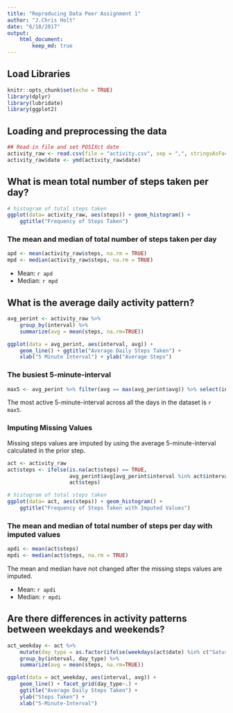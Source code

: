 ```yaml
---
title: "Reproducing Data Peer Assignment 1"
author: "J.Chris Holt"
date: "6/18/2017"
output: 
    html_document: 
        keep_md: true
---
```


## Load Libraries
```r
knitr::opts_chunk$set(echo = TRUE)
library(dplyr)
library(lubridate)
library(ggplot2)
```

## Loading and preprocessing the data
```r
## Read in file and set POSIXct date
activity_raw <- read.csv(file = "activity.csv", sep = ",", stringsAsFactors = FALSE)
activity_raw$date <- ymd(activity_raw$date)
```

## What is mean total number of steps taken per day?
```r
# histogram of total steps taken
ggplot(data= activity_raw, aes(steps)) + geom_histogram() +
    ggtitle("Frequency of Steps Taken")
```

### The mean and median of total number of steps taken per day
```r
apd <- mean(activity_raw$steps, na.rm = TRUE)
mpd <- median(activity_raw$steps, na.rm = TRUE)
```
  
* Mean: `r apd`  
* Median: `r mpd`

## What is the average daily activity pattern?

```r
avg_perint <- activity_raw %>%
    group_by(interval) %>%
    summarize(avg = mean(steps, na.rm=TRUE))

ggplot(data = avg_perint, aes(interval, avg)) +
    geom_line() + ggtitle("Average Daily Steps Taken") +
    xlab("5 Minute Interval") + ylab("Average Steps")
```

### The busiest 5-minute-interval
```r
max5 <- avg_perint %>% filter(avg == max(avg_perint$avg)) %>% select(interval)
```
The most active 5-minute-interval across all the days in the dataset is `r max5`.

### Imputing Missing Values
Missing steps values are imputed by using the average 5-minute-interval calculated in the prior step.
```r

act <- activity_raw
act$steps <- ifelse(is.na(act$steps) == TRUE, 
                    avg_perint$avg[avg_perint$interval %in% act$interval], 
                    act$steps)

# histogram of total steps taken
ggplot(data= act, aes(steps)) + geom_histogram() +
    ggtitle("Frequency of Steps Taken with Imputed Values")
```

### The mean and median of total number of steps per day with imputed values
```r
apdi <- mean(act$steps)
mpdi <- median(act$steps, na.rm = TRUE)
```
The mean and median have not changed after the missing steps values are imputed.
  
* Mean: `r apdi`  
* Median: `r mpdi`

## Are there differences in activity patterns between weekdays and weekends?

```r
act_weekday <- act %>%
    mutate(day_type = as.factor(ifelse(weekdays(act$date) %in% c("Saturday","Sunday"), "weekend","weekday"))) %>%
    group_by(interval, day_type) %>%
    summarize(avg = mean(steps, na.rm=TRUE))

ggplot(data = act_weekday, aes(interval, avg)) +
    geom_line() + facet_grid(day_type~.) +
    ggtitle("Average Daily Steps Taken") +
    ylab("Steps Taken") +
    xlab("5-Minute-Interval")
```
